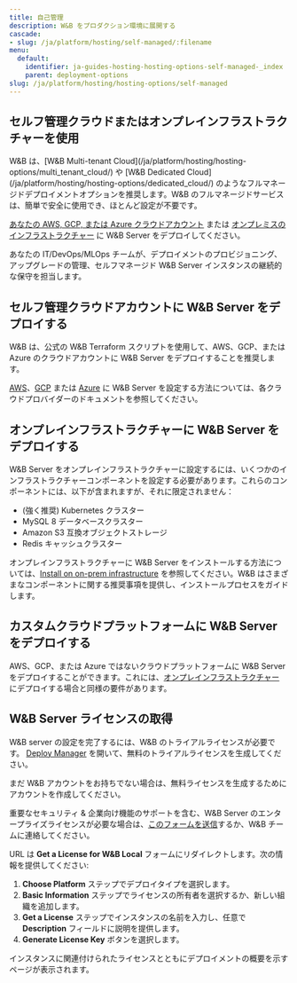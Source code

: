 ```yaml
---
title: 自己管理
description: W&B をプロダクション環境に展開する
cascade:
- slug: /ja/platform/hosting/self-managed/:filename
menu:
  default:
    identifier: ja-guides-hosting-hosting-options-self-managed-_index
    parent: deployment-options
slug: /ja/platform/hosting/hosting-options/self-managed
---
```


## セルフ管理クラウドまたはオンプレインフラストラクチャーを使用

<Note>
W&B は、[W&B Multi-tenant Cloud](/ja/platform/hosting/hosting-options/multi_tenant_cloud/) や [W&B Dedicated Cloud](/ja/platform/hosting/hosting-options/dedicated_cloud/) のようなフルマネージドデプロイメントオプションを推奨します。W&B のフルマネージドサービスは、簡単で安全に使用でき、ほとんど設定が不要です。
</Note>

[あなたの AWS, GCP, または Azure クラウドアカウント](#deploy-wb-server-within-self-managed-cloud-accounts) または [オンプレミスのインフラストラクチャー](#deploy-wb-server-in-on-prem-infrastructure) に W&B Server をデプロイしてください。

あなたの IT/DevOps/MLOps チームが、デプロイメントのプロビジョニング、アップグレードの管理、セルフマネージド W&B Server インスタンスの継続的な保守を担当します。

## セルフ管理クラウドアカウントに W&B Server をデプロイする

W&B は、公式の W&B Terraform スクリプトを使用して、AWS、GCP、または Azure のクラウドアカウントに W&B Server をデプロイすることを推奨します。

[AWS](/ja/platform/hosting/self-managed/aws-tf/)、[GCP](/ja/platform/hosting/self-managed/gcp-tf/) または [Azure](/ja/platform/hosting/self-managed/azure-tf/) に W&B Server を設定する方法については、各クラウドプロバイダーのドキュメントを参照してください。

## オンプレインフラストラクチャーに W&B Server をデプロイする

W&B Server をオンプレインフラストラクチャーに設定するには、いくつかのインフラストラクチャーコンポーネントを設定する必要があります。これらのコンポーネントには、以下が含まれますが、それに限定されません：

- (強く推奨) Kubernetes クラスター
- MySQL 8 データベースクラスター
- Amazon S3 互換オブジェクトストレージ
- Redis キャッシュクラスター

オンプレインフラストラクチャーに W&B Server をインストールする方法については、[Install on on-prem infrastructure](/ja/platform/hosting/self-managed/bare-metal/) を参照してください。W&B はさまざまなコンポーネントに関する推奨事項を提供し、インストールプロセスをガイドします。

## カスタムクラウドプラットフォームに W&B Server をデプロイする

AWS、GCP、または Azure ではないクラウドプラットフォームに W&B Server をデプロイすることができます。これには、[オンプレインフラストラクチャー](#deploy-wb-server-in-on-prem-infrastructure) にデプロイする場合と同様の要件があります。

## W&B Server ライセンスの取得

W&B server の設定を完了するには、W&B のトライアルライセンスが必要です。 [Deploy Manager](https://deploy.wandb.ai/deploy) を開いて、無料のトライアルライセンスを生成してください。

<Note>
まだ W&B アカウントをお持ちでない場合は、無料ライセンスを生成するためにアカウントを作成してください。

重要なセキュリティ & 企業向け機能のサポートを含む、W&B Server のエンタープライズライセンスが必要な場合は、[このフォームを送信](https://wandb.ai/site/for-enterprise/self-hosted-trial)するか、W&B チームに連絡してください。
</Note>

URL は **Get a License for W&B Local** フォームにリダイレクトします。次の情報を提供してください:

1. **Choose Platform** ステップでデプロイタイプを選択します。
2. **Basic Information** ステップでライセンスの所有者を選択するか、新しい組織を追加します。
3. **Get a License** ステップでインスタンスの名前を入力し、任意で **Description** フィールドに説明を提供します。
4. **Generate License Key** ボタンを選択します。

インスタンスに関連付けられたライセンスとともにデプロイメントの概要を示すページが表示されます。